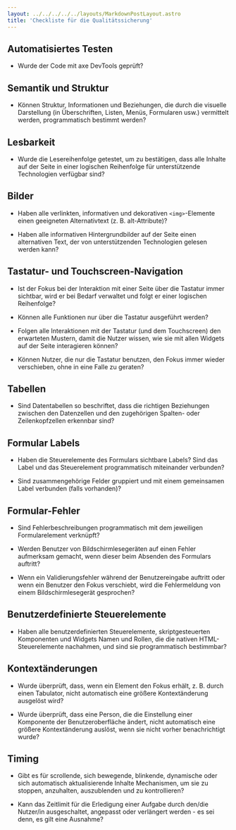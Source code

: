 ```yaml
---
layout: ../../../../../layouts/MarkdownPostLayout.astro
title: 'Checkliste für die Qualitätssicherung'
---
```


## Automatisiertes Testen

- Wurde der Code mit axe DevTools geprüft?

## Semantik und Struktur

- Können Struktur, Informationen und Beziehungen, die durch die visuelle
  Darstellung (in Überschriften, Listen, Menüs, Formularen usw.) vermittelt
  werden, programmatisch bestimmt werden?

## Lesbarkeit

- Wurde die Lesereihenfolge getestet, um zu bestätigen, dass alle Inhalte auf
  der Seite in einer logischen Reihenfolge für unterstützende Technologien
  verfügbar sind?

## Bilder

- Haben alle verlinkten, informativen und dekorativen `<img>`-Elemente einen
  geeigneten Alternativtext (z. B. alt-Attribute)?

- Haben alle informativen Hintergrundbilder auf der Seite einen alternativen
  Text, der von unterstützenden Technologien gelesen werden kann?

## Tastatur- und Touchscreen-Navigation

- Ist der Fokus bei der Interaktion mit einer Seite über die Tastatur immer
  sichtbar, wird er bei Bedarf verwaltet und folgt er einer logischen
  Reihenfolge?

- Können alle Funktionen nur über die Tastatur ausgeführt werden?

- Folgen alle Interaktionen mit der Tastatur (und dem Touchscreen) den erwarteten
  Mustern, damit die Nutzer wissen, wie sie mit allen Widgets auf der Seite
  interagieren können?

- Können Nutzer, die nur die Tastatur benutzen, den Fokus immer wieder verschieben,
  ohne in eine Falle zu geraten?

## Tabellen

- Sind Datentabellen so beschriftet, dass die richtigen Beziehungen zwischen den
  Datenzellen und den zugehörigen Spalten- oder Zeilenkopfzellen erkennbar sind?

## Formular Labels

- Haben die Steuerelemente des Formulars sichtbare Labels? Sind das Label und das
  Steuerelement programmatisch miteinander verbunden?

- Sind zusammengehörige Felder gruppiert und mit einem gemeinsamen Label
  verbunden (falls vorhanden)?

## Formular-Fehler

- Sind Fehlerbeschreibungen programmatisch mit dem jeweiligen Formularelement verknüpft?

- Werden Benutzer von Bildschirmlesegeräten auf einen Fehler aufmerksam gemacht,
  wenn dieser beim Absenden des Formulars auftritt?

- Wenn ein Validierungsfehler während der Benutzereingabe auftritt oder wenn ein
  Benutzer den Fokus verschiebt, wird die Fehlermeldung von einem Bildschirmlesegerät
  gesprochen?

## Benutzerdefinierte Steuerelemente

- Haben alle benutzerdefinierten Steuerelemente, skriptgesteuerten Komponenten
  und Widgets Namen und Rollen, die die nativen HTML-Steuerelemente nachahmen,
  und sind sie programmatisch bestimmbar?

## Kontextänderungen

- Wurde überprüft, dass, wenn ein Element den Fokus erhält, z. B. durch einen
  Tabulator, nicht automatisch eine größere Kontextänderung ausgelöst wird?

- Wurde überprüft, dass eine Person, die die Einstellung einer Komponente der
  Benutzeroberfläche ändert, nicht automatisch eine größere Kontextänderung
  auslöst, wenn sie nicht vorher benachrichtigt wurde?

## Timing

- Gibt es für scrollende, sich bewegende, blinkende, dynamische oder sich
  automatisch aktualisierende Inhalte Mechanismen, um sie zu stoppen, anzuhalten,
  auszublenden und zu kontrollieren?

- Kann das Zeitlimit für die Erledigung einer Aufgabe durch den/die Nutzer/in
  ausgeschaltet, angepasst oder verlängert werden - es sei denn, es gilt eine Ausnahme?
